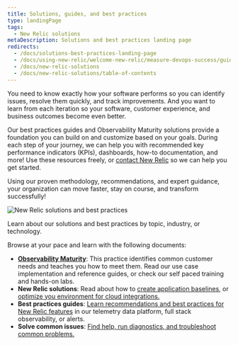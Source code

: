 ```yaml
---
title: Solutions, guides, and best practices
type: landingPage
tags:
  - New Relic solutions
metaDescription: Solutions and best practices landing page
redirects:
  - /docs/solutions-best-practices-landing-page
  - /docs/using-new-relic/welcome-new-relic/measure-devops-success/guide-measuring-devops-success
  - /docs/new-relic-solutions
  - /docs/new-relic-solutions/table-of-contents
---
```


You need to know exactly how your software performs so you can identify issues, resolve them quickly, and track improvements. And you want to learn from each iteration so your software, customer experience, and business outcomes become even better. 

Our best practices guides and Observability Maturity solutions provide a foundation you can build on and customize based on your goals. During each step of your journey, we can help you with recommended key performance indicators (KPIs), dashboards, how-to documentation, and more! Use these resources freely, or [contact New Relic](https://newrelic.com/contact-sales) so we can help you get started.

Using our proven methodology, recommendations, and expert guidance, your organization can move faster, stay on course, and transform successfully!

![New Relic solutions and best practices](./images/nr_solutions.jpg "New Relic solutions and best practices")

<figcaption>
  Learn about our solutions and best practices by topic, industry, or technology.
</figcaption>

Browse at your pace and learn with the following documents:

* **[Observability Maturity](/docs/new-relic-solutions/observability-maturity/introduction)**: This practice identifies common customer needs and teaches you how to meet them. Read our use case implementation and reference guides, or check our self paced training and hands-on labs.
* **New Relic solutions**: Read about how to [create application baselines](/docs/new-relic-solutions/new-relic-solutions/create-application-baselines), or [optimize you environment for cloud integrations.](/docs/new-relic-solutions/new-relic-solutions/optimize-cloud-architecture-spend-continuously-improve-your-modern-cloud-environment)
* **Best practices guides**: [Learn recommendations and best practices for New Relic features](/docs/new-relic-solutions/best-practices-guides) in our telemetry data platform, full stack observability, or alerts.
* **Solve common issues**: [Find help, run diagnostics, and troubleshoot common problems.](/docs/new-relic-solutions/solve-common-issues/find-help-use-support-portal)
